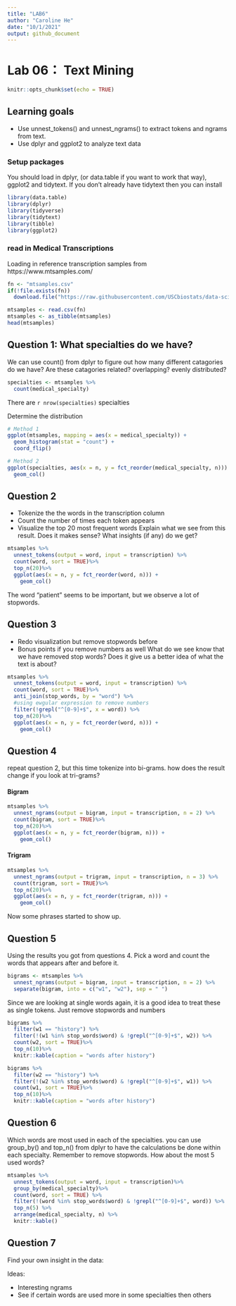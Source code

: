 ```yaml
---
title: "LAB6"
author: "Caroline He"
date: "10/1/2021"
output: github_document
---
```


# Lab 06： Text Mining

```r
knitr::opts_chunk$set(echo = TRUE)
```

## Learning goals
* Use unnest_tokens() and unnest_ngrams() to extract tokens and ngrams from text.
* Use dplyr and ggplot2 to analyze text data

### Setup packages
You should load in dplyr, (or data.table if you want to work that way), ggplot2 and tidytext. If you don’t already have tidytext then you can install
```r
library(data.table)
library(dplyr)
library(tidyverse)
library(tidytext)
library(tibble)
library(ggplot2)
```

### read in Medical Transcriptions
Loading in reference transcription samples from https://www.mtsamples.com/
```r
fn <- "mtsamples.csv"
if(!file.exists(fn))
  download.file("https://raw.githubusercontent.com/USCbiostats/data-science-data/master/00_mtsamples/mtsamples.csv", destfile = fn)

mtsamples <- read.csv(fn)
mtsamples <- as_tibble(mtsamples)
head(mtsamples)
```

## Question 1: What specialties do we have?
We can use count() from dplyr to figure out how many different catagories do we have? Are these catagories related? overlapping? evenly distributed?
```r
specialties <- mtsamples %>%
  count(medical_specialty)
```
There are `r nrow(specialties)` specialties

Determine the distribution
```r
# Method 1
ggplot(mtsamples, mapping = aes(x = medical_specialty)) +
  geom_histogram(stat = "count") +
  coord_flip()
```

```r
# Method 2
ggplot(specialties, aes(x = n, y = fct_reorder(medical_specialty, n))) +
  geom_col()
```

## Question 2
* Tokenize the the words in the transcription column
* Count the number of times each token appears
* Visualize the top 20 most frequent words
Explain what we see from this result. Does it makes sense? What insights (if any) do we get?
```r
mtsamples %>%
  unnest_tokens(output = word, input = transcription) %>%
  count(word, sort = TRUE)%>%
  top_n(20)%>%
  ggplot(aes(x = n, y = fct_reorder(word, n))) +
    geom_col()
```
The word "patient" seems to be important, but we observe a lot of stopwords.

## Question 3
* Redo visualization but remove stopwords before
* Bonus points if you remove numbers as well
What do we see know that we have removed stop words? Does it give us a better idea of what the text is about?
```r
mtsamples %>%
  unnest_tokens(output = word, input = transcription) %>%
  count(word, sort = TRUE)%>%
  anti_join(stop_words, by = "word") %>%
  #using ewgular expression to remove numbers
  filter(!grepl("^[0-9]+$", x = word)) %>%
  top_n(20)%>%
  ggplot(aes(x = n, y = fct_reorder(word, n))) +
    geom_col()
```

## Question 4
repeat question 2, but this time tokenize into bi-grams. how does the result change if you look at tri-grams?

#### Bigram
```r
mtsamples %>%
  unnest_ngrams(output = bigram, input = transcription, n = 2) %>%
  count(bigram, sort = TRUE)%>%
  top_n(20)%>%
  ggplot(aes(x = n, y = fct_reorder(bigram, n))) +
    geom_col()
```

#### Trigram
```r
mtsamples %>%
  unnest_ngrams(output = trigram, input = transcription, n = 3) %>%
  count(trigram, sort = TRUE)%>%
  top_n(20)%>%
  ggplot(aes(x = n, y = fct_reorder(trigram, n))) +
    geom_col()
```

Now some phrases started to show up.

## Question 5
Using the results you got from questions 4. Pick a word and count the words that appears after and before it.
```r
bigrams <- mtsamples %>%
  unnest_ngrams(output = bigram, input = transcription, n = 2) %>%
  separate(bigram, into = c("w1", "w2"), sep = " ") 
```

Since we are looking at single words again, it is a good idea to treat these as single tokens. Just remove  stopwords and numbers
```r
bigrams %>%
  filter(w1 == "history") %>%
  filter(!(w1 %in% stop_words$word) & !grepl("^[0-9]+$", w2)) %>%
  count(w2, sort = TRUE)%>%
  top_n(10)%>%
  knitr::kable(caption = "words after history")

bigrams %>%
  filter(w2 == "history") %>%
  filter(!(w2 %in% stop_words$word) & !grepl("^[0-9]+$", w1)) %>%
  count(w1, sort = TRUE)%>%
  top_n(10)%>%
  knitr::kable(caption = "words after history")
```


## Question 6
Which words are most used in each of the specialties. you can use group_by() and top_n() from dplyr to have the calculations be done within each specialty. Remember to remove stopwords. How about the most 5 used words?
```r
mtsamples %>%
  unnest_tokens(output = word, input = transcription)%>%
  group_by(medical_specialty)%>%
  count(word, sort = TRUE) %>%
  filter(!(word %in% stop_words$word) & !grepl("^[0-9]+$", word)) %>%
  top_n(5) %>%
  arrange(medical_specialty, n) %>%
  knitr::kable()
```

## Question 7
Find your own insight in the data:

Ideas:

* Interesting ngrams
* See if certain words are used more in some specialties then others






